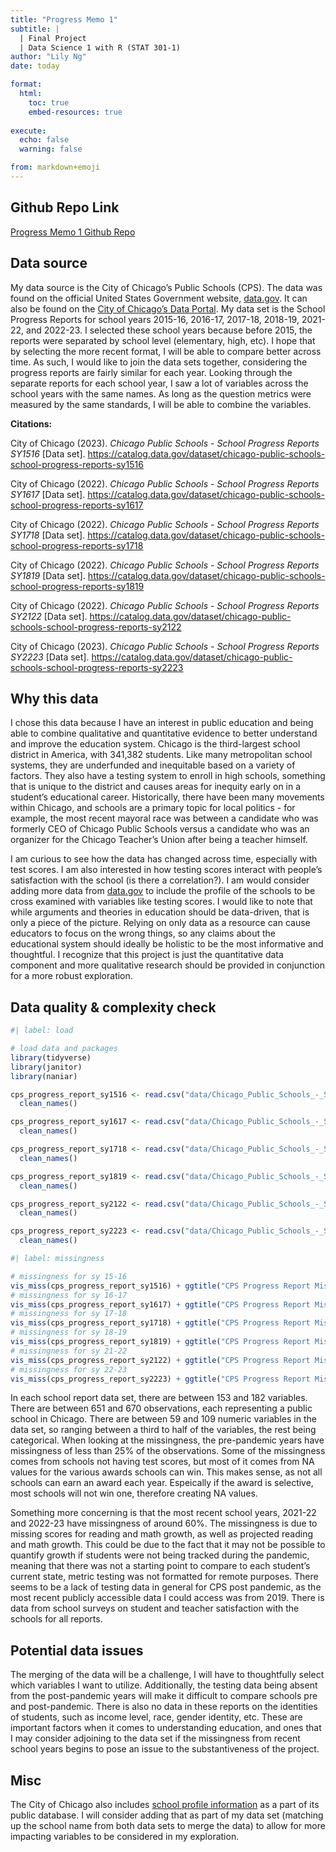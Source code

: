 ```yaml
---
title: "Progress Memo 1"
subtitle: |
  | Final Project 
  | Data Science 1 with R (STAT 301-1)
author: "Lily Ng"
date: today

format:
  html:
    toc: true
    embed-resources: true
    
execute:
  echo: false
  warning: false

from: markdown+emoji 
---
```


::: {.callout-tip icon="false"}
## Github Repo Link

[Progress Memo 1 Github Repo](https://github.com/stat301-1-2023-fall/final-project-1-lilyng3)
:::

## Data source

My data source is the City of Chicago's Public Schools (CPS). The data was found on the official United States Government website, [data.gov](https://data.gov/). It can also be found on the [City of Chicago's Data Portal](https://data.cityofchicago.org/). My data set is the School Progress Reports for school years 2015-16, 2016-17, 2017-18, 2018-19, 2021-22, and 2022-23. I selected these school years because before 2015, the reports were separated by school level (elementary, high, etc). I hope that by selecting the more recent format, I will be able to compare better across time. As such, I would like to join the data sets together, considering the progress reports are fairly similar for each year. Looking through the separate reports for each school year, I saw a lot of variables across the schooI years with the same names. As long as the question metrics were measured by the same standards, I will be able to combine the variables.

**Citations:**

City of Chicago (2023). *Chicago Public Schools - School Progress Reports SY1516* \[Data set\]. [https://catalog.data.gov/dataset/chicago-public-schools-school-progress-reports-sy1516](https://catalog.data.gov/dataset/chicago-public-schools-school-progress-reports-sy2223)

City of Chicago (2022). *Chicago Public Schools - School Progress Reports SY1617* \[Data set\]. [https://catalog.data.gov/dataset/chicago-public-schools-school-progress-reports-sy1617](https://catalog.data.gov/dataset/chicago-public-schools-school-progress-reports-sy2223)

City of Chicago (2022). *Chicago Public Schools - School Progress Reports SY1718* \[Data set\]. [https://catalog.data.gov/dataset/chicago-public-schools-school-progress-reports-sy1718](https://catalog.data.gov/dataset/chicago-public-schools-school-progress-reports-sy2223)

City of Chicago (2022). *Chicago Public Schools - School Progress Reports SY1819* \[Data set\]. [https://catalog.data.gov/dataset/chicago-public-schools-school-progress-reports-sy1819](https://catalog.data.gov/dataset/chicago-public-schools-school-progress-reports-sy2223)

City of Chicago (2022). *Chicago Public Schools - School Progress Reports SY2122* \[Data set\]. [https://catalog.data.gov/dataset/chicago-public-schools-school-progress-reports-sy2122](https://catalog.data.gov/dataset/chicago-public-schools-school-progress-reports-sy2223)

City of Chicago (2023). *Chicago Public Schools - School Progress Reports SY2223* \[Data set\]. <https://catalog.data.gov/dataset/chicago-public-schools-school-progress-reports-sy2223>

## Why this data

I chose this data because I have an interest in public education and being able to combine qualitative and quantitative evidence to better understand and improve the education system. Chicago is the third-largest school district in America, with 341,382 students. Like many metropolitan school systems, they are underfunded and inequitable based on a variety of factors. They also have a testing system to enroll in high schools, something that is unique to the district and causes areas for inequity early on in a student's educational career. Historically, there have been many movements within Chicago, and schools are a primary topic for local politics - for example, the most recent mayoral race was between a candidate who was formerly CEO of Chicago Public Schools versus a candidate who was an organizer for the Chicago Teacher's Union after being a teacher himself.

I am curious to see how the data has changed across time, especially with test scores. I am also interested in how testing scores interact with people's satisfaction with the school (is there a correlation?). I am would consider adding more data from [data.gov](https://catalog.data.gov/organization/city-of-chicago?q=profile&tags=cps&sort=score+desc%2C+metadata_modified+desc) to include the profile of the schools to be cross examined with variables like testing scores. I would like to note that while arguments and theories in education should be data-driven, that is only a piece of the picture. Relying on only data as a resource can cause educators to focus on the wrong things, so any claims about the educational system should ideally be holistic to be the most informative and thoughtful. I recognize that this project is just the quantitative data component and more qualitative research should be provided in conjunction for a more robust exploration.

## Data quality & complexity check

```r
#| label: load

# load data and packages
library(tidyverse)
library(janitor)
library(naniar)

cps_progress_report_sy1516 <- read.csv("data/Chicago_Public_Schools_-_School_Progress_Reports_SY1516.csv") |> 
  clean_names()

cps_progress_report_sy1617 <- read.csv("data/Chicago_Public_Schools_-_School_Progress_Reports_SY1617.csv") |> 
  clean_names()

cps_progress_report_sy1718 <- read.csv("data/Chicago_Public_Schools_-_School_Progress_Reports_SY1718.csv") |> 
  clean_names()

cps_progress_report_sy1819 <- read.csv("data/Chicago_Public_Schools_-_School_Progress_Reports_SY1819.csv") |> 
  clean_names()

cps_progress_report_sy2122 <- read.csv("data/Chicago_Public_Schools_-_School_Progress_Reports_SY2122.csv") |> 
  clean_names()

cps_progress_report_sy2223 <- read.csv("data/Chicago_Public_Schools_-_School_Progress_Reports_SY2223.csv") |> 
  clean_names()

```

```r
#| label: missingness

# missingness for sy 15-16
vis_miss(cps_progress_report_sy1516) + ggtitle("CPS Progress Report Missingness SY 15-16")
# missingness for sy 16-17
vis_miss(cps_progress_report_sy1617) + ggtitle("CPS Progress Report Missingness SY 16-17")
# missingness for sy 17-18
vis_miss(cps_progress_report_sy1718) + ggtitle("CPS Progress Report Missingness SY 17-18")
# missingness for sy 18-19
vis_miss(cps_progress_report_sy1819) + ggtitle("CPS Progress Report Missingness SY 18-19")
# missingness for sy 21-22
vis_miss(cps_progress_report_sy2122) + ggtitle("CPS Progress Report Missingness SY 21-22")
# missingness for sy 22-23
vis_miss(cps_progress_report_sy2223) + ggtitle("CPS Progress Report Missingness SY 22-23")


```

In each school report data set, there are between 153 and 182 variables. There are between 651 and 670 observations, each representing a public school in Chicago. There are between 59 and 109 numeric variables in the data set, so ranging between a third to half of the variables, the rest being categorical. When looking at the missingness, the pre-pandemic years have missingness of less than 25% of the observations. Some of the missingness comes from schools not having test scores, but most of it comes from NA values for the various awards schools can win. This makes sense, as not all schools can earn an award each year. Espeically if the award is selective, most schools will not win one, therefore creating NA values.

Something more concerning is that the most recent school years, 2021-22 and 2022-23 have missingness of around 60%. The missingness is due to missing scores for reading and math growth, as well as projected reading and math growth. This could be due to the fact that it may not be possible to quantify growth if students were not being tracked during the pandemic, meaning that there was not a starting point to compare to each student's current state, metric testing was not formatted for remote purposes. There seems to be a lack of testing data in general for CPS post pandemic, as the most recent publicly accessible data I could access was from 2019. There is data from school surveys on student and teacher satisfaction with the schools for all reports.

## Potential data issues

The merging of the data will be a challenge, I will have to thoughtfully select which variables I want to utilize. Additionally, the testing data being absent from the post-pandemic years will make it difficult to compare schools pre and post-pandemic. There is also no data in these reports on the identities of students, such as income level, race, gender identity, etc. These are important factors when it comes to understanding education, and ones that I may consider adjoining to the data set if the missingness from recent school years begins to pose an issue to the substantiveness of the project.

## Misc

The City of Chicago also includes [school profile information](https://catalog.data.gov/organization/city-of-chicago?q=profile&tags=cps&sort=score+desc%2C+metadata_modified+desc) as a part of its public database. I will consider adding that as part of my data set (matching up the school name from both data sets to merge the data) to allow for more impacting variables to be considered in my exploration.
